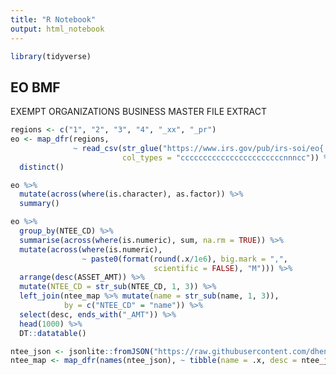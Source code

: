 ```yaml
---
title: "R Notebook"
output: html_notebook
---
```


```r
library(tidyverse)
```

## EO BMF

EXEMPT ORGANIZATIONS BUSINESS MASTER FILE EXTRACT

```r
regions <- c("1", "2", "3", "4", "_xx", "_pr")
eo <- map_dfr(regions,
              ~ read_csv(str_glue("https://www.irs.gov/pub/irs-soi/eo{.x}.csv"),
                         col_types = "cccccccccccccccccccccccnnncc")) %>%
  distinct()
```

```r
eo %>%
  mutate(across(where(is.character), as.factor)) %>%
  summary()
```

```r
eo %>%
  group_by(NTEE_CD) %>%
  summarise(across(where(is.numeric), sum, na.rm = TRUE)) %>%
  mutate(across(where(is.numeric),
                ~ paste0(format(round(.x/1e6), big.mark = ",",
                                scientific = FALSE), "M"))) %>%
  arrange(desc(ASSET_AMT)) %>%
  mutate(NTEE_CD = str_sub(NTEE_CD, 1, 3)) %>%
  left_join(ntee_map %>% mutate(name = str_sub(name, 1, 3)),
            by = c("NTEE_CD" = "name")) %>%
  select(desc, ends_with("_AMT")) %>%
  head(1000) %>%
  DT::datatable()
```

```r
ntee_json <- jsonlite::fromJSON("https://raw.githubusercontent.com/dhenderson/ntee/master/ntee.json")
ntee_map <- map_dfr(names(ntee_json), ~ tibble(name = .x, desc = ntee_json[[.x]]$title))

```


